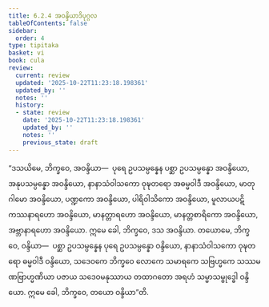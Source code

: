 ```yaml
---
title: 6.2.4 အဝန္ဒိယာဒိပုဂ္ဂလ
tableOfContents: false
sidebar:
  order: 4
type: tipitaka
basket: vi
book: cula
review:
  current: review
  updated: '2025-10-22T11:23:18.198361'
  updated_by: ''
  notes: ''
  history:
  - state: review
    date: '2025-10-22T11:23:18.198361'
    updated_by: ''
    notes: ''
    previous_state: draft
---
```



<ReviewStatus review={frontmatter.review} showDetails={true} />

<HypothesisAnnotation frontmatter={frontmatter} />

<DynamicBreadcrumb />

<Division number="312" book="cula" e="ch" v="4" p="312">

<Paragraph number="1345" book="cula">
“ဒသယိမေ, ဘိက္ခဝေ, အဝန္ဒိယာ—  ပုရေ ဥပသမ္ပန္နေန ပစ္ဆာ ဥပသမ္ပန္နော အဝန္ဒိယော, အနုပသမ္ပန္နော အဝန္ဒိယော, နာနာသံဝါသကော ဝုဍ္ဎတရော အဓမ္မဝါဒီ အဝန္ဒိယော, မာတုဂါမော အဝန္ဒိယော, ပဏ္ဍကော အဝန္ဒိယော, ပါရိဝါသိကော အဝန္ဒိယော, မူလာယပဋိကဿနာရဟော အဝန္ဒိယော, မာနတ္တာရဟော အဝန္ဒိယော, မာနတ္တစာရိကော အဝန္ဒိယော, အဗ္ဘာနာရဟော အဝန္ဒိယော. ဣမေ ခေါ, ဘိက္ခဝေ, ဒသ အဝန္ဒိယာ.
</Paragraph>

<Paragraph number="1346" book="cula">
တယောမေ, ဘိက္ခဝေ, ဝန္ဒိယာ—  ပစ္ဆာ ဥပသမ္ပန္နေန ပုရေ ဥပသမ္ပန္နော ဝန္ဒိယော, နာနာသံဝါသကော ဝုဍ္ဎတရော ဓမ္မဝါဒီ ဝန္ဒိယော, သဒေဝကေ ဘိက္ခဝေ လောကေ သမာရကေ သဗြဟ္မကေ သဿမဏဗြာဟ္မဏိယာ ပဇာယ သဒေဝမနုဿာယ တထာဂတော အရဟံ သမ္မာသမ္ဗုဒ္ဓေါ ဝန္ဒိယော. ဣမေ ခေါ, ဘိက္ခဝေ, တယော ဝန္ဒိယာ”တိ.
</Paragraph>
</Division>